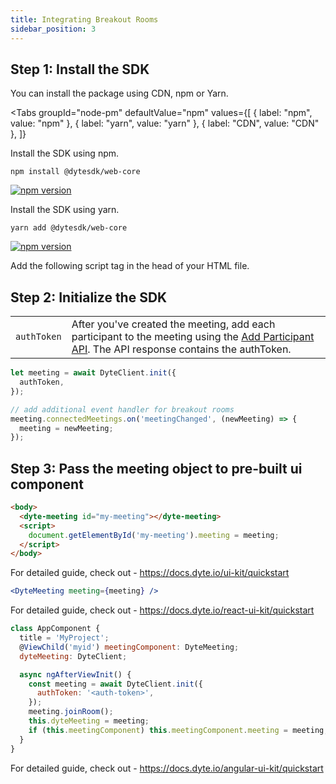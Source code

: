 ```yaml
---
title: Integrating Breakout Rooms
sidebar_position: 3
---
```



## Step 1: Install the SDK

You can install the package using CDN, npm or Yarn.

<Tabs
  groupId="node-pm"
  defaultValue="npm"
  values={[
    { label: "npm", value: "npm" },
    { label: "yarn", value: "yarn" },
    { label: "CDN", value: "CDN" },
  ]}
>
  <TabItem value="npm">
Install the SDK using npm.

```shell
npm install @dytesdk/web-core
```

[![npm version](https://badge.fury.io/js/@dytesdk%2Fweb-core.svg)](https://badge.fury.io/js/@dytesdk%2Fweb-core)

  </TabItem>
  <TabItem value="yarn">
Install the SDK using yarn.

```shell
yarn add @dytesdk/web-core
```

[![npm version](https://badge.fury.io/js/@dytesdk%2Fweb-core.svg)](https://badge.fury.io/js/@dytesdk%2Fweb-core)

  </TabItem>
  <TabItem value="CDN">
Add the following script tag in the head of your HTML file.

  <WebCoreCDNInstallation />
  </TabItem>
</Tabs>

## Step 2: Initialize the SDK

|             |                                                                                                                                                                                   |
| ----------- | --------------------------------------------------------------------------------------------------------------------------------------------------------------------------------- |
| `authToken` | After you've created the meeting, add each participant to the meeting using the [Add Participant API](/api#/operations/add_participant). The API response contains the authToken. |

```js
let meeting = await DyteClient.init({
  authToken,
});

// add additional event handler for breakout rooms
meeting.connectedMeetings.on('meetingChanged', (newMeeting) => {
  meeting = newMeeting;
});
```

## Step 3: Pass the meeting object to pre-built ui component

<Tabs>
  <TabItem value="HTML">

```html
<body>
  <dyte-meeting id="my-meeting"></dyte-meeting>
  <script>
    document.getElementById('my-meeting').meeting = meeting;
  </script>
</body>
```

For detailed guide, check out - https://docs.dyte.io/ui-kit/quickstart

  </TabItem>
  <TabItem value="ReactJS">

```jsx
<DyteMeeting meeting={meeting} />
```

For detailed guide, check out - https://docs.dyte.io/react-ui-kit/quickstart

  </TabItem>
  <TabItem value="Angular">

```js
class AppComponent {
  title = 'MyProject';
  @ViewChild('myid') meetingComponent: DyteMeeting;
  dyteMeeting: DyteClient;

  async ngAfterViewInit() {
    const meeting = await DyteClient.init({
      authToken: '<auth-token>',
    });
    meeting.joinRoom();
    this.dyteMeeting = meeting;
    if (this.meetingComponent) this.meetingComponent.meeting = meeting;
  }
}
```

For detailed guide, check out - https://docs.dyte.io/angular-ui-kit/quickstart

  </TabItem>
</Tabs>

<head>
  <title>Integrating Breakout Rooms Guide</title>
</head>
